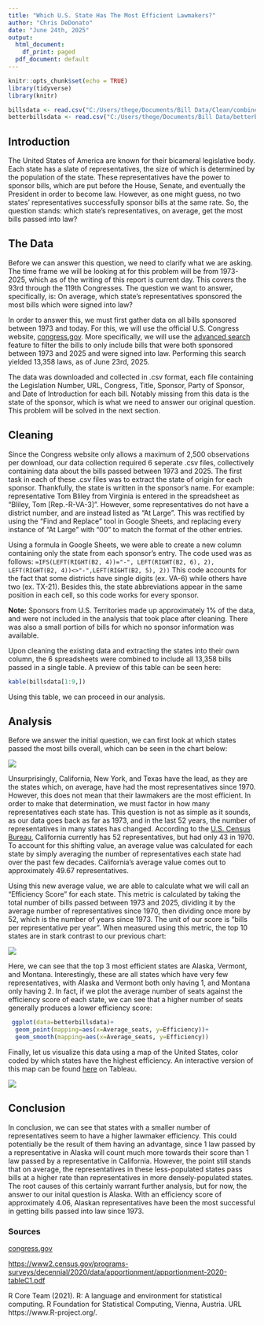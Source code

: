 ---
title: "Which U.S. State Has The Most Efficient Lawmakers?"
author: "Chris DeDonato"
date: "June 24th, 2025"
output:
  html_document:
    df_print: paged
  pdf_document: default
---

```{r setup, include=FALSE}
knitr::opts_chunk$set(echo = TRUE)
library(tidyverse)
library(knitr)

billsdata <- read.csv("C:/Users/thege/Documents/Bill Data/Clean/combined_state_data.csv")
betterbillsdata <- read.csv("C:/Users/thege/Documents/Bill Data/betterbillsdata.csv")
```

## Introduction

The United States of America are known for their bicameral legislative body. Each state has a slate of representatives, the size of which is determined by the population of the state. These representatives have the power to sponsor bills, which are put before the House, Senate, and eventually the President in order to become law. However, as one might guess, no two states' representatives successfully sponsor bills at the same rate. So, the question stands: which state's representatives, on average, get the most bills passed into law?

## The Data

Before we can answer this question, we need to clarify what we are asking. The time frame we will be looking at for this problem will be from 1973-2025, which as of the writing of this report is current day. This covers the 93rd through the 119th Congresses. The question we want to answer, specifically, is: On average, which state's representatives sponsored the most bills which were signed into law?

In order to answer this, we must first gather data on all bills sponsored between 1973 and today. For this, we will use the official U.S. Congress website, [congress.gov](congress.gov). More specifically, we will use the [advanced search](https://www.congress.gov/advanced-search/legislation) feature to filter the bills to only include bills that were both sponsored between 1973 and 2025 and were signed into law. Performing this search yielded 13,358 laws, as of June 23rd, 2025. 

The data was downloaded and collected in .csv format, each file containing the Legislation Number, URL, Congress, Title, Sponsor, Party of Sponsor, and Date of Introduction for each bill. Notably missing from this data is the state of the sponsor, which is what we need to answer our original question. This problem will be solved in the next section.

## Cleaning

Since the Congress website only allows a maximum of 2,500 observations per download, our data collection required 6 seperate .csv files, collectively containing data about the bills passed between 1973 and 2025. The first task in each of these .csv files was to extract the state of origin for each sponsor. Thankfully, the state is written in the sponsor's name. For example: representative Tom Bliley from Virginia is entered in the spreadsheet as "Bliley, Tom [Rep.-R-VA-3]". However, some representatives do not have a district number, and are instead listed as "At Large". This was rectified by using the "Find and Replace" tool in Google Sheets, and replacing every instance of "At Large" with "00" to match the format of the other entries.

Using a formula in Google Sheets, we were able to create a new column containing only the state from each sponsor's entry. The code used was as follows: `=IFS(LEFT(RIGHT(B2, 4))="-", LEFT(RIGHT(B2, 6), 2), LEFT(RIGHT(B2, 4))<>"-",LEFT(RIGHT(B2, 5), 2))`
This code accounts for the fact that some districts have single digits (ex. VA-6) while others have two (ex. TX-21). Besides this, the state abbreviations appear in the same position in each cell, so this code works for every sponsor.

**Note:** Sponsors from U.S. Territories made up approximately 1% of the data, and were not included in the analysis that took place after cleaning. There was also a small portion of bills for which no sponsor information was available.

Upon cleaning the existing data and extracting the states into their own column, the 6 spreadsheets were combined to include all 13,358 bills passed in a single table. A preview of this table can be seen here:

```{r billsdata}
kable(billsdata[1:9,])
```

Using this table, we can proceed in our analysis.

## Analysis

Before we answer the initial question, we can first look at which states passed the most bills overall, which can be seen in the chart below:

![](C:\Users\thege\Documents\Bill Data\Bills Passed (1973-2025).png)

 

Unsurprisingly, California, New York, and Texas have the lead, as they are the states which, on average, have had the most representatives since 1970. However, this does not mean that their lawmakers are the most efficient. In order to make that determination, we must factor in how many representatives each state has. This question is not as simple as it sounds, as our data goes back as far as 1973, and in the last 52 years, the number of representatives in many states has changed. According to the [U.S. Census Bureau](https://www2.census.gov/programs-surveys/decennial/2020/data/apportionment/apportionment-2020-tableC1.pdf), California currently has 52 representatives, but had only 43 in 1970. To account for this shifting value, an average value was calculated for each state by simply averaging the number of representatives each state had over the past few decades. California's average value comes out to approximately 49.67 representatives.

Using this new average value, we are able to calculate what we will call an "Efficiency Score" for each state. This metric is calculated by taking the total number of bills passed between 1973 and 2025, dividing it by the average number of representatives since 1970, then dividing once more by 52, which is the number of years since 1973. The unit of our score is "bills per representative per year". When measured using this metric, the top 10 states are in stark contrast to our previous chart:

![](C:\Users\thege\Documents\Bill Data\Average Bills per Representative per Year (1).png)

Here, we can see that the top 3 most efficient states are Alaska, Vermont, and Montana. Interestingly, these are all states which have very few representatives, with Alaska and Vermont both only having 1, and Montana only having 2. In fact, if we plot the average number of seats against the efficiency score of each state, we can see that a higher number of seats generally produces a lower efficiency score:

```{r betterbillsdata}
 ggplot(data=betterbillsdata)+
  geom_point(mapping=aes(x=Average_seats, y=Efficiency))+
  geom_smooth(mapping=aes(x=Average_seats, y=Efficiency))

```

Finally, let us visualize this data using a map of the United States, color coded by which states have the highest efficiency. An interactive version of this map can be found [here](https://public.tableau.com/app/profile/christopher.dedonato/viz/LawmakerEfficiency/Dashboard1) on Tableau.

![](C:\Users\thege\Documents\Bill Data\Tableau Preview.png)

## Conclusion

In conclusion, we can see that states with a smaller number of representatives seem to have a higher lawmaker efficiency. This could potentially be the result of them having an advantage, since 1 law passed by a representative in Alaska will count much more towards their score than 1 law passed by a representative in California. However, the point still stands that on average, the representatives in these less-populated states pass bills at a higher rate than representatives in more densely-populated states. The root causes of this certainly warrant further analysis, but for now, the answer to our inital question is Alaska. With an efficiency score of approximately 4.06, Alaskan representatives have been the most successful in getting bills passed into law since 1973.

### Sources

[congress.gov](congress.gov)

[https://www2.census.gov/programs-surveys/decennial/2020/data/apportionment/apportionment-2020-tableC1.pdf](https://www2.census.gov/programs-surveys/decennial/2020/data/apportionment/apportionment-2020-tableC1.pdf)

R Core Team (2021). R: A language and environment for statistical
computing. R Foundation for Statistical Computing, Vienna, Austria.
URL https://www.R-project.org/.